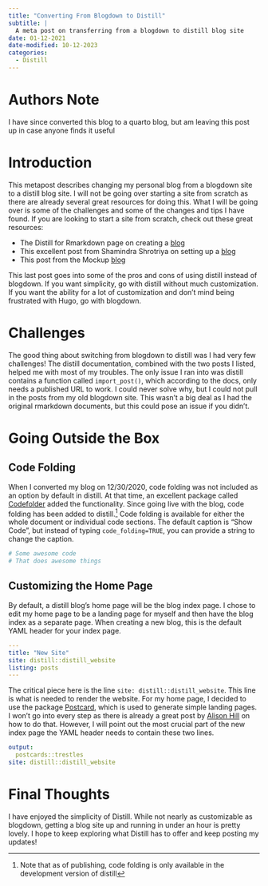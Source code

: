 ```yaml
---
title: "Converting From Blogdown to Distill"
subtitle: |
  A meta post on transferring from a blogdown to distill blog site
date: 01-12-2021
date-modified: 10-12-2023
categories:
  - Distill
---
```


# Authors Note

I have since converted this blog to a quarto blog, but am leaving this post up in case anyone finds it useful

# Introduction

This metapost describes changing my personal blog from a blogdown site to a distill blog site.  I will not be going over starting a site from scratch as there are already several great resources for doing this.  What I will be going over is some of the challenges and some of the changes and tips I have found.  If you are looking to start a site from scratch, check out these great resources:

- The Distill for Rmarkdown page on creating a [blog](https://rstudio.github.io/distill/blog.html)
- This excellent post from Shamindra Shrotriya on setting up a [blog](https://www.shamindras.com/posts/2019-07-11-shrotriya2019distillpt1/)
- This post from the Mockup [blog](https://themockup.blog/posts/2020-08-01-building-a-blog-with-distill/)

This last post goes into some of the pros and cons of using distill instead of blogdown.  If you want simplicity, go with distill without much customization.  If you want the ability for a lot of customization and don't mind being frustrated with Hugo, go with blogdown.

# Challenges

The good thing about switching from blogdown to distill was I had very few challenges!  The distill documentation, combined with the two posts I listed, helped me with most of my troubles.  The only issue I ran into was distill contains a function called `import_post()`, which according to the docs, only needs a published URL to work.  I could never solve why, but I could not pull in the posts from my old blogdown site.  This wasn't a big deal as I had the original rmarkdown documents, but this could pose an issue if you didn't.  

# Going Outside the Box

## Code Folding

When I converted my blog on 12/30/2020, code folding was not included as an option by default in distill.  At that time, an excellent package called [Codefolder](https://github.com/ijlyttle/codefolder) added the functionality. Since going live with the blog, code folding has been added to distill.^[Note that as of publishing, code folding is only available in the development version of distill] Code folding is available for either the whole document or individual code sections. The default caption is "Show Code", but instead of typing `code_folding=TRUE`, you can provide a string to change the caption. 

```r
# Some awesome code 
# That does awesome things
```

## Customizing the Home Page

By default, a distill blog's home page will be the blog index page. I chose to edit my home page to be a landing page for myself and then have the blog index as a separate page.  When creating a new blog, this is the default YAML header for your index page.

```.yaml
---
title: "New Site"
site: distill::distill_website
listing: posts
---
```

The critical piece here is the line `site: distill::distill_website`. This line is what is needed to render the website.  For my home page, I decided to use the package [Postcard](https://github.com/seankross/postcards), which is used to generate simple landing pages. I won't go into every step as there is already a great post by [Alison Hill](https://alison.rbind.io/post/2020-12-22-postcards-distill/) on how to do that.  However, I will point out the most crucial part of the new index page the YAML header needs to contain these two lines.

```.yaml
output:
  postcards::trestles
site: distill::distill_website
```

# Final Thoughts

I have enjoyed the simplicity of Distill. While not nearly as customizable as blogdown, getting a blog site up and running in under an hour is pretty lovely. I hope to keep exploring what Distill has to offer and keep posting my updates!  


